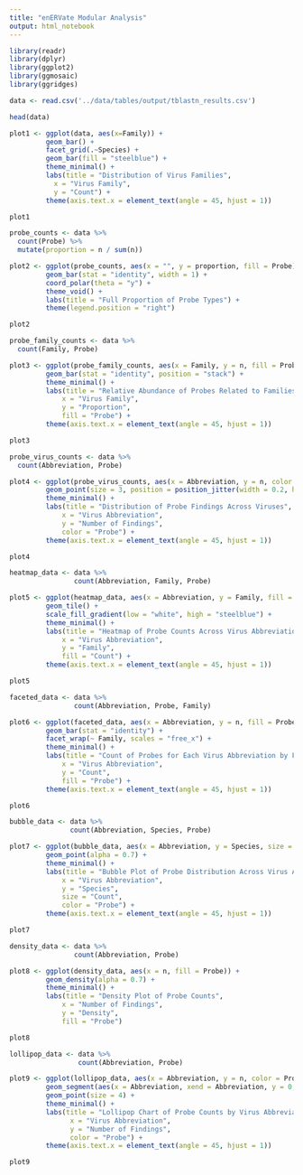 ---
title: "enERVate Modular Analysis"
output: html_notebook
---

```{r message=FALSE, warning=FALSE}
library(readr)
library(dplyr)
library(ggplot2)
library(ggmosaic)
library(ggridges)
```

```{r}
data <- read.csv('../data/tables/output/tblastn_results.csv')
```


```{r}
head(data)
```

```{r}
plot1 <- ggplot(data, aes(x=Family)) +
         geom_bar() + 
         facet_grid(.~Species) +
         geom_bar(fill = "steelblue") +
         theme_minimal() +
         labs(title = "Distribution of Virus Families",
           x = "Virus Family",
           y = "Count") +
         theme(axis.text.x = element_text(angle = 45, hjust = 1))

plot1
```

```{r}
probe_counts <- data %>%
  count(Probe) %>%
  mutate(proportion = n / sum(n))

plot2 <- ggplot(probe_counts, aes(x = "", y = proportion, fill = Probe)) +
         geom_bar(stat = "identity", width = 1) +
         coord_polar(theta = "y") +
         theme_void() +
         labs(title = "Full Proportion of Probe Types") +
         theme(legend.position = "right")

plot2
```

```{r}
probe_family_counts <- data %>%
  count(Family, Probe)

plot3 <- ggplot(probe_family_counts, aes(x = Family, y = n, fill = Probe)) +
         geom_bar(stat = "identity", position = "stack") +
         theme_minimal() +
         labs(title = "Relative Abundance of Probes Related to Families",
             x = "Virus Family",
             y = "Proportion",
             fill = "Probe") +
         theme(axis.text.x = element_text(angle = 45, hjust = 1))

plot3
```

```{r}
probe_virus_counts <- data %>%
  count(Abbreviation, Probe)

plot4 <- ggplot(probe_virus_counts, aes(x = Abbreviation, y = n, color = Probe)) +
         geom_point(size = 3, position = position_jitter(width = 0.2, height = 0))+
         theme_minimal() +
         labs(title = "Distribution of Probe Findings Across Viruses",
             x = "Virus Abbreviation",
             y = "Number of Findings",
             color = "Probe") +
         theme(axis.text.x = element_text(angle = 45, hjust = 1))

plot4
```

```{r}
heatmap_data <- data %>%
                count(Abbreviation, Family, Probe)

plot5 <- ggplot(heatmap_data, aes(x = Abbreviation, y = Family, fill = n)) +
         geom_tile() +
         scale_fill_gradient(low = "white", high = "steelblue") +
         theme_minimal() +
         labs(title = "Heatmap of Probe Counts Across Virus Abbreviations and Families",
             x = "Virus Abbreviation",
             y = "Family",
             fill = "Count") +
         theme(axis.text.x = element_text(angle = 45, hjust = 1))

plot5
```

```{r}
faceted_data <- data %>%
                count(Abbreviation, Probe, Family)

plot6 <- ggplot(faceted_data, aes(x = Abbreviation, y = n, fill = Probe)) +
         geom_bar(stat = "identity") +
         facet_wrap(~ Family, scales = "free_x") +
         theme_minimal() +
         labs(title = "Count of Probes for Each Virus Abbreviation by Family",
             x = "Virus Abbreviation",
             y = "Count",
             fill = "Probe") +
         theme(axis.text.x = element_text(angle = 45, hjust = 1))

plot6
```

```{r}
bubble_data <- data %>%
               count(Abbreviation, Species, Probe)

plot7 <- ggplot(bubble_data, aes(x = Abbreviation, y = Species, size = n, color = Probe)) +
         geom_point(alpha = 0.7) +
         theme_minimal() +
         labs(title = "Bubble Plot of Probe Distribution Across Virus Abbreviations and Species",
             x = "Virus Abbreviation",
             y = "Species",
             size = "Count",
             color = "Probe") +
         theme(axis.text.x = element_text(angle = 45, hjust = 1))

plot7
```

```{r}
density_data <- data %>%
                count(Abbreviation, Probe)

plot8 <- ggplot(density_data, aes(x = n, fill = Probe)) +
         geom_density(alpha = 0.7) +
         theme_minimal() +
         labs(title = "Density Plot of Probe Counts",
             x = "Number of Findings",
             y = "Density",
             fill = "Probe")

plot8
```

```{r}
lollipop_data <- data %>%
                 count(Abbreviation, Probe)

plot9 <- ggplot(lollipop_data, aes(x = Abbreviation, y = n, color = Probe)) +
         geom_segment(aes(x = Abbreviation, xend = Abbreviation, y = 0, yend = n), size = 1) +
         geom_point(size = 4) +
         theme_minimal() +
         labs(title = "Lollipop Chart of Probe Counts by Virus Abbreviation",
               x = "Virus Abbreviation",
               y = "Number of Findings",
               color = "Probe") +
         theme(axis.text.x = element_text(angle = 45, hjust = 1))

plot9
```
